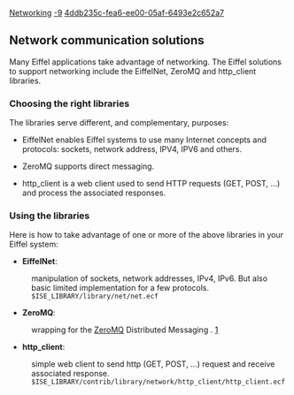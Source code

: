 [[Property:title|Networking]]
[[Property:weight|-9]]
[[Property:uuid|4ddb235c-fea6-ee00-05af-6493e2c652a7]]
==Network communication solutions==

Many Eiffel applications take advantage of networking. The Eiffel solutions to support networking include the EiffelNet, ZeroMQ and http_client libraries.

===Choosing the right libraries===
The libraries serve different, and complementary, purposes:

*EiffelNet enables Eiffel systems to use many Internet concepts and protocols: sockets, network address, IPV4, IPV6 and others.

*ZeroMQ supports direct messaging.

*http_client is a web client used to send HTTP requests (GET, POST, ...) and process the associated responses.

===Using the libraries===

Here is how to take advantage of one or more of the above libraries in your Eiffel system:



* '''EiffelNet''':
: manipulation of sockets, network addresses, IPv4, IPv6. But also basic limited implementation for a few protocols. <code lang="shell">$ISE_LIBRARY/library/net/net.ecf</code>

* '''ZeroMQ''': 
: wrapping for the [http://zeromq.org/ ZeroMQ] Distributed Messaging . [https://svn.eiffel.com/eiffelstudio/trunk/Src/library/zeromq]

* '''http_client''':
: simple web client to send http (GET, POST, ...) request and receive associated response. <code lang="shell">$ISE_LIBRARY/contrib/library/network/http_client/http_client.ecf</code>




